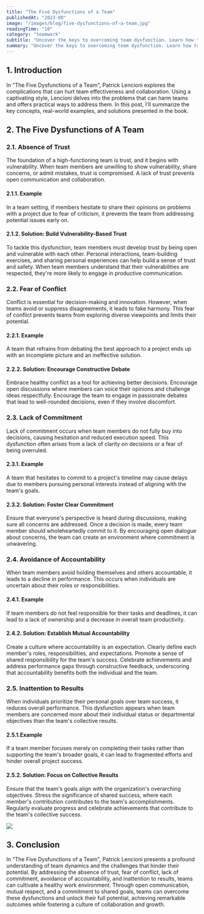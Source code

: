 ```yaml
---
title: "The Five Dysfunctions of a Team"
publishedAt: "2023-08"
image: "/images/blog/five-dysfunctions-of-a-team.jpg"
readingTime: "10"
category: "teamwork"
subtitle: "Uncover the keys to overcoming team dysfunction. Learn how to build trust, commitment, and accountability with solutions and examples."
summary: "Uncover the keys to overcoming team dysfunction. Learn how to build trust, encourage healthy conflict, foster commitment, establish accountability, and prioritize collective results by actionable solutions and real-world examples for each challenge, helping your team thrive in a collaborative and goal-driven atmosphere."
---
```


## 1. Introduction

In "The Five Dysfunctions of a Team", Patrick Lencioni explores the complications that can hurt team effectiveness and collaboration. Using a captivating style, Lencioni delves into the problems that can harm teams and offers practical ways to address them. In this post, I'll summarize the key concepts, real-world examples, and solutions presented in the book.

## 2. The Five Dysfunctions of A Team

### 2.1. Absence of Trust

The foundation of a high-functioning team is trust, and it begins with vulnerability. When team members are unwilling to show vulnerability, share concerns, or admit mistakes, trust is compromised. A lack of trust prevents open communication and collaboration.

#### 2.1.1. Example

In a team setting, if members hesitate to share their opinions on problems with a project due to fear of criticism, it prevents the team from addressing potential issues early on.

#### 2.1.2. Solution: Build Vulnerability-Based Trust

To tackle this dysfunction, team members must develop trust by being open and vulnerable with each other. Personal interactions, team-building exercises, and sharing personal experiences can help build a sense of trust and safety. When team members understand that their vulnerabilities are respected, they're more likely to engage in productive communication.

### 2.2. Fear of Conflict

Conflict is essential for decision-making and innovation. However, when teams avoid or suppress disagreements, it leads to fake harmony. This fear of conflict prevents teams from exploring diverse viewpoints and limits their potential.

#### 2.2.1. Example

A team that refrains from debating the best approach to a project ends up with an incomplete picture and an ineffective solution.

#### 2.2.2. Solution: Encourage Constructive Debate

Embrace healthy conflict as a tool for achieving better decisions. Encourage open discussions where members can voice their opinions and challenge ideas respectfully. Encourage the team to engage in passionate debates that lead to well-rounded decisions, even if they involve discomfort.

### 2.3. Lack of Commitment

Lack of commitment occurs when team members do not fully buy into decisions, causing hesitation and reduced execution speed. This dysfunction often arises from a lack of clarity on decisions or a fear of being overruled.

#### 2.3.1. Example

A team that hesitates to commit to a project's timeline may cause delays due to members pursuing personal interests instead of aligning with the team's goals.

#### 2.3.2. Solution: Foster Clear Commitment

Ensure that everyone's perspective is heard during discussions, making sure all concerns are addressed. Once a decision is made, every team member should wholeheartedly commit to it. By encouraging open dialogue about concerns, the team can create an environment where commitment is unwavering.

### 2.4. Avoidance of Accountability

When team members avoid holding themselves and others accountable, it leads to a decline in performance. This occurs when individuals are uncertain about their roles or responsibilities.

#### 2.4.1. Example

If team members do not feel responsible for their tasks and deadlines, it can lead to a lack of ownership and a decrease in overall team productivity.

#### 2.4.2. Solution: Establish Mutual Accountability

Create a culture where accountability is an expectation. Clearly define each member's roles, responsibilities, and expectations. Promote a sense of shared responsibility for the team's success. Celebrate achievements and address performance gaps through constructive feedback, underscoring that accountability benefits both the individual and the team.

### 2.5. Inattention to Results

When individuals prioritize their personal goals over team success, it reduces overall performance. This dysfunction appears when team members are concerned more about their individual status or departmental objectives than the team's collective results.

#### 2.5.1.Example

If a team member focuses merely on completing their tasks rather than supporting the team's broader goals, it can lead to fragmented efforts and hinder overall project success.

#### 2.5.2. Solution: Focus on Collective Results

Ensure that the team's goals align with the organization's overarching objectives. Stress the significance of shared success, where each member's contribution contributes to the team's accomplishments. Regularly evaluate progress and celebrate achievements that contribute to the team's collective success.

<Div
  width="1000px"
  Mw="100%"
  height="40vh"
  Mh="400px"
  position="relative"
  mx="auto"
  my="4"
>
  <Image
    src="/images/blog/five-dysfunctions-of-a-team-pyramid.jpg"
    layout="fill"
    fit="contain"
  />
</Div>

## 3. Conclusion

In "The Five Dysfunctions of a Team", Patrick Lencioni presents a profound understanding of team dynamics and the challenges that hinder their potential. By addressing the absence of trust, fear of conflict, lack of commitment, avoidance of accountability, and inattention to results, teams can cultivate a healthy work environment. Through open communication, mutual respect, and a commitment to shared goals, teams can overcome these dysfunctions and unlock their full potential, achieving remarkable outcomes while fostering a culture of collaboration and growth.
